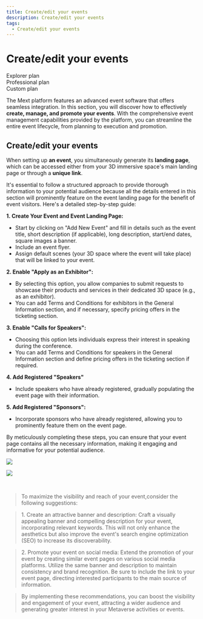 ```yaml
---
title: Create/edit your events
description: Create/edit your events
tags:
  - Create/edit your events
---
```


# Create/edit your events

<div class="flex-row">
  <div class="plan">Explorer plan</div>
  <div class="plan">Professional plan</div>
  <div class="plan">Custom plan</div>
</div>

The Mext platform features an advanced event software that offers seamless integration. In this section, you will discover how to effectively **create, manage, and promote your events**. With the comprehensive event management capabilities provided by the platform, you can streamline the entire event lifecycle, from planning to execution and promotion.

## Create/edit your events

When setting up **an event**, you simultaneously generate its **landing page**, which can be accessed either from your 3D immersive space's main landing page or through a **unique link**.

It's essential to follow a structured approach to provide thorough information to your potential audience because all the details entered in this section will prominently feature on the event landing page for the benefit of event visitors. Here's
a detailed step-by-step guide:

**1. Create Your Event and Event Landing Page:**

*  Start by clicking on "Add New Event" and fill in details such as the event title, short description (if applicable), long    description, start/end dates, square images a banner.
* Include an event flyer.
* Assign default scenes (your 3D space where the event will take place) that will be linked to your event.

**2. Enable "Apply as an Exhibitor":**

* By selecting this option, you allow companies to submit requests to showcase their products and services in their dedicated 3D space (e.g., as an exhibitor).
* You can add Terms and Conditions for exhibitors in the General Information section, and if necessary, specify pricing offers in the ticketing section.

**3.	Enable "Calls for Speakers":**

* Choosing this option lets individuals express their interest in speaking during the conference.
* You can add Terms and Conditions for speakers in the General Information section and define pricing offers in the ticketing section if required.

**4. Add Registered "Speakers"**

* Include speakers who have already registered, gradually populating the event page with their information.

**5. Add Registered "Sponsors":**

* Incorporate sponsors who have already registered, allowing you to prominently feature them on the event page.

By meticulously completing these steps, you can ensure that your event page contains all the necessary information, making it engaging and informative for your potential audience.

![](/img/Marvaimages/Documentationa.jpg)

![](/img/Marvaimages/Documentationd.jpg)

 

> To maximize the visibility and reach of your event,consider the following suggestions:

> 1. Create an attractive banner and description: Craft a visually appealing banner and compelling description for
> your event, incorporating relevant keywords. This will not only enhance the aesthetics but also improve the event's search engine optimization (SEO) to increase its discoverability.

> 2. Promote your event on social media: Extend the promotion of your event by creating similar event pages on various social media platforms. Utilize the same banner and description to maintain consistency and brand recognition. Be sure to include the link to your event page, directing interested participants to the main source of information.

> By implementing these recommendations, you can boost the visibility and engagement of your event, attracting a wider audience and generating greater interest in your Metaverse activities or events.
